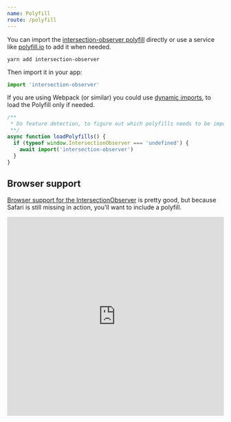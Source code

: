 ```yaml
---
name: Polyfill
route: /polyfill
---
```


You can import the
[intersection-observer polyfill](https://www.npmjs.com/package/intersection-observer) directly or use
a service like [polyfill.io](https://polyfill.io/v2/docs/) to add it when
needed.

```
yarn add intersection-observer
```

Then import it in your app:

```js
import 'intersection-observer'
```

If you are using Webpack (or similar) you could use
[dynamic imports](https://webpack.js.org/api/module-methods/#import-), to load
the Polyfill only if needed.

```js
/**
 * Do feature detection, to figure out which polyfills needs to be imported.
 **/
async function loadPolyfills() {
  if (typeof window.IntersectionObserver === 'undefined') {
    await import('intersection-observer')
  }
}
```

## Browser support

[Browser support for the IntersectionObserver](http://caniuse.com/#feat=intersectionobserver)
is pretty good, but because Safari is still missing in action, you'll want to
include a polyfill.

<iframe
  src="https://caniuse.bitsofco.de/embed/index.html?feat=intersectionobserver&amp;periods=future_1,current,past_1,past_2&amp;accessible-colours=false"
  frameBorder="0"
  width="100%"
  height="464px"
/>
